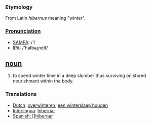 === Etymology ===
From Latin ''hibernus'' meaning "winter".

===[[Pronunciation]]===
*[[w:SAMPA|SAMPA]]: /'/
*[[w:IPA|IPA]]: /'haIbəɻneIt/

== [[noun]] ==
#to spend winter time in a deep slumber thus surviving on stored nourishment within the body.

=== Translations ===
*[[Dutch]]: [[overwinteren]], [[een winterslaap houden]]
*[[Interlingua]]: [[hibernar]]
*[[Spanish: [[hibernar]]